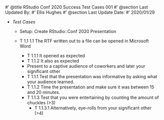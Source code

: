 #' @title RStudio Conf 2020 Success Test Cases 001
#' @section Last Updated By: 
#' Ellis Hughes
#' @section Last Update Date:
#' 2020/01/29

+ _Test Cases_

  + Setup: Create RStudio::Conf 2020 Presentation 
   
  + T 1.1 1.1 The RTF written out to a file can be opened in Microsoft Word
    + T 1.1.1 It opened as expected
    + T 1.1.2 It also as expected
    - Present to a captive audience of coworkers and later your significant other
    + T 1.1.1 Test that the presentation was informative by asking what your audience learned.
    + T 1.1.2 Time the presentation and make sure it was between 15 and 20 minutes.
    + T 1.1.3 Test that you were entertaining by counting the amount of chuckles (>3)
      + T 1.1.3.1 Alternatively, eye-rolls from your significant other (>4)
